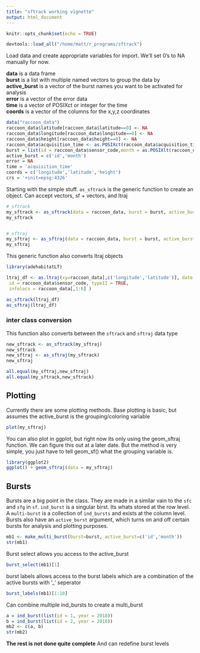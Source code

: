 ```yaml
---
title: "sftrack working vignette"
output: html_document
---
```


```r
knitr::opts_chunk$set(echo = TRUE)
```

```r
devtools::load_all("/home/matt/r_programs/sftrack")

```

Load data and create appropriate variables for import. We'll set 0's to NA manually for now.  

**data** is a data frame  
**burst** is a list with multiple named vectors to group the data by  
**active_burst** is a vector of the burst names you want to be activated for analysis  
**error** is a vector of the error data  
**time** is a vector of POSIXct or integer for the time  
**coords** is a vector of the columns for the x,y,z coordinates  

```r
data("raccoon_data")
raccoon_data$latitude[raccoon_data$latitude==0] <- NA
raccoon_data$longitude[raccoon_data$longitude==0] <- NA
raccoon_data$height[raccoon_data$height==0] <- NA
raccoon_data$acquisition_time <- as.POSIXct(raccoon_data$acquisition_time, tz = 'UTC')
burst = list(id = raccoon_data$sensor_code,month = as.POSIXlt(raccoon_data$utc_date)$mon, height =as.numeric(raccoon_data$height>5))
active_burst = c('id','month')
error = NA
time = 'acquisition_time'
coords = c('longitude','latitude','height')
crs = '+init=epsg:4326'
```

###############################################

Starting with the simple stuff. `as_sftrack` is the generic function to create an object. Can accept vectors, sf + vectors, and ltraj  
```r
# sftrack
my_sftrack <- as_sftrack(data = raccoon_data, burst = burst, active_burst = active_burst, error = error, time = time , coords = coords ,crs = crs)
my_sftrack


# sftraj
my_sftraj <- as_sftraj(data = raccoon_data, burst = burst, active_burst = active_burst, error = error, time = time , coords = coords, crs = crs )
my_sftraj


```

This generic function also converts ltraj objects  
```r
library(adehabitatLT)

ltraj_df <- as.ltraj(xy=raccoon_data[,c('longitude','latitude')], date = as.POSIXct(raccoon_data$acquisition_time),
 id = raccoon_data$sensor_code, typeII = TRUE,
 infolocs = raccoon_data[,1:6] )

as_sftrack(ltraj_df)
as_sftraj(ltraj_df)


```


### inter class conversion
This function also converts between the `sftrack` and `sftraj` data type

```r
new_sftrack <- as_sftrack(my_sftraj)
new_sftrack
new_sftraj <- as_sftraj(my_sftrack)
new_sftraj

all.equal(my_sftraj,new_sftraj)
all.equal(my_sftrack,new_sftrack)
```


## Plotting

Currently there are some plotting methods. Base plotting is basic, but assumes the active_burst is the grouping/coloring variable  

```r
plot(my_sftraj)
```


You can also plot in ggplot, but right now its only using the geom_sftraj function. We can figure this out at a later date. But the method is very simple,
you just have to tell geom_sf() what the grouping variable is.

```r
library(ggplot2)
ggplot() + geom_sftraj(data = my_sftraj)
```

## Bursts  

Bursts are a big point in the class. They are made in a similar vain to the `sfc` and `sfg` in `sf`. `ind_burst` is a singular birst. Its whats
stored at the row level. A `multi-burst` is a collection of `ind_bursts` and exists at the column level. Bursts also have an `active_burst` argument, which turns on and off certain bursts for analysis and plotting purposes.


```r
mb1 <- make_multi_burst(burst=burst, active_burst=c('id','month'))
str(mb1)
```


Burst select allows you access to the active_burst

```r
burst_select(mb1)[1]
```

burst labels allows access to the burst labels which are a combination of the active bursts with '_' seperator

```r
burst_labels(mb1)[1:10]
```

 
Can combine multiple ind_bursts to create a multi_burst
```r
a = ind_burst(list(id = 1, year = 2018))
b = ind_burst(list(id = 2, year = 2018))
mb2 <- c(a, b) 
str(mb2)
```
**The rest is not done quite complete** 
And can redefine burst levels
